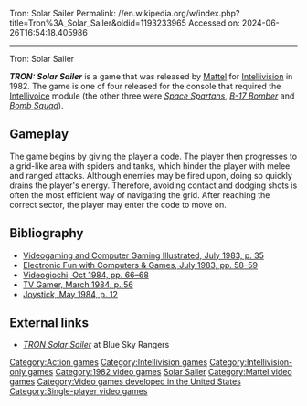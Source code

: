 Tron: Solar Sailer
Permalink: //en.wikipedia.org/w/index.php?title=Tron%3A_Solar_Sailer&oldid=1193233965
Accessed on: 2024-06-26T16:54:18.405986



------
Tron: Solar Sailer
{{short description|1982 video game}}
{{Use American English|date=September 2020}}
{{Use mdy dates|date=September 2020}}
{{Infobox VG
|title= TRON: Solar Sailer
|image= Tron -solar-sailer-cover.jpg
|caption= Cover art
|developer= [[Mattel]]
|publisher= Mattel
|released= 1982
|genre= [[Action game|Action]]
|modes= [[Single player]]
|platforms= [[Intellivision]]
}}

'''''TRON: Solar Sailer''''' is a game that was released by [[Mattel]] for [[Intellivision]] in 1982. The game is one of four released for the console that required the [[Intellivoice]] module (the other three were ''[[Space Spartans]]'', [[B-17 Bomber (game)|''B-17 Bomber'']] and [[Bomb Squad (game)|''Bomb Squad'']]).{{Citation needed|date=September 2020}}

==Gameplay==
The game begins by giving the player a code. The player then progresses to a grid-like area with spiders and tanks, which hinder the player with melee and ranged attacks. Although enemies may be fired upon, doing so quickly drains the player's energy. Therefore, avoiding contact and dodging shots is often the most efficient way of navigating the grid. After reaching the correct sector, the player may enter the code to move on.{{Citation needed|date=September 2020}}

==Bibliography==
{{Refbegin}}
* [https://archive.org/details/Videogaming_and_Computer_Gaming_Illustrated_1983-07_Ion_International_US/page/n34/mode/1up Videogaming and Computer Gaming Illustrated, July 1983, p. 35]
* [https://archive.org/details/Electronic_Fun_with_Computer_Games_Vol_01_No_09_1983-07_Fun_Games_Publishing_US/page/n57/mode/2up Electronic Fun with Computers & Games, July 1983, pp. 58–59]
* [https://archive.org/details/Videogiochi_N.19/page/n65/mode/2up Videogiochi, Oct 1984, pp. 66–68]
* [https://archive.org/details/TV_Gamer_1984-03_Boytonbrook_GB/page/n53/mode/1up TV Gamer, March 1984, p. 56]
* [https://archive.org/details/Joystick_sv_84_05/page/n11/mode/1up Joystick, May 1984, p. 12]
<!-- more on talk page -->
{{Refend}}

==External links==
* [http://history.blueskyrangers.com/mattelelectronics/games/solarsailer.html ''TRON Solar Sailer''] at Blue Sky Rangers

{{Tron}}

[[Category:Action games]]
[[Category:Intellivision games]]
[[Category:Intellivision-only games]]
[[Category:1982 video games]]
[[Category:Tron video games|Solar Sailer]]
[[Category:Mattel video games]]
[[Category:Video games developed in the United States]]
[[Category:Single-player video games]]

{{Disney-videogame-stub}}